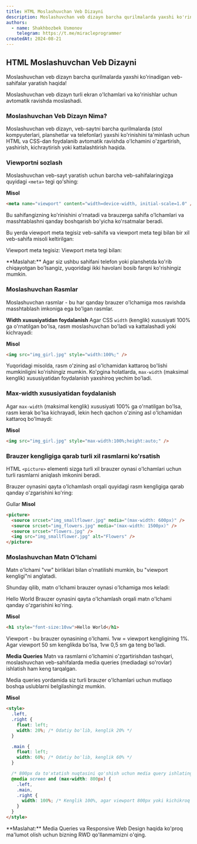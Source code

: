 ```yaml
---
title: HTML Moslashuvchan Veb Dizayni
description: Moslashuvchan veb dizayn barcha qurilmalarda yaxshi ko'rinadigan veb-sahifalar yaratish haqida!
authors:
  - name: Shakhbozbek Usmonov
    telegram: https://t.me/miracleprogrammer
createdAt: 2024-08-21
---
```


## HTML Moslashuvchan Veb Dizayni

Moslashuvchan veb dizayn barcha qurilmalarda yaxshi ko'rinadigan veb-sahifalar yaratish haqida!

<Callout>Moslashuvchan veb dizayn turli ekran o'lchamlari va ko'rinishlar uchun avtomatik ravishda moslashadi.</Callout>

### Moslashuvchan Veb Dizayn Nima?

Moslashuvchan veb dizayn, veb-saytni barcha qurilmalarda (stol kompyuterlari, planshetlar va telefonlar) yaxshi ko'rinishini ta'minlash uchun HTML va CSS-dan foydalanib avtomatik ravishda o'lchamini o'zgartirish, yashirish, kichraytirish yoki kattalashtirish haqida.

### Viewportni sozlash

Moslashuvchan veb-sayt yaratish uchun barcha veb-sahifalaringizga quyidagi `<meta>` tegi qo'shing:

**Misol**

```html
<meta name="viewport" content="width=device-width, initial-scale=1.0" />
```

Bu sahifangizning ko'rinishini o'rnatadi va brauzerga sahifa o'lchamlari va masshtablashni qanday boshqarish bo'yicha ko'rsatmalar beradi.

Bu yerda viewport meta tegisiz veb-sahifa va viewport meta tegi bilan bir xil veb-sahifa misoli keltirilgan:

Viewport meta tegisiz:
Viewport meta tegi bilan:

<Callout>
  **Maslahat:** Agar siz ushbu sahifani telefon yoki planshetda ko'rib chiqayotgan bo'lsangiz, yuqoridagi ikki havolani
  bosib farqni ko'rishingiz mumkin.
</Callout>

### Moslashuvchan Rasmlar

Moslashuvchan rasmlar - bu har qanday brauzer o'lchamiga mos ravishda masshtablash imkoniga ega bo'lgan rasmlar.

**Width xususiyatidan foydalanish**
Agar CSS `width` (kenglik) xususiyati 100% ga o'rnatilgan bo'lsa, rasm moslashuvchan bo'ladi va kattalashadi yoki kichrayadi:

**Misol**

```html
<img src="img_girl.jpg" style="width:100%;" />
```

Yuqoridagi misolda, rasm o'zining asl o'lchamidan kattaroq bo'lishi mumkinligini ko'rishingiz mumkin. Ko'pgina holatlarda, `max-width` (maksimal kenglik) xususiyatidan foydalanish yaxshiroq yechim bo'ladi.

### Max-width xususiyatidan foydalanish

Agar `max-width` (maksimal kenglik) xususiyati 100% ga o'rnatilgan bo'lsa, rasm kerak bo'lsa kichrayadi, lekin hech qachon o'zining asl o'lchamidan kattaroq bo'lmaydi:

**Misol**

```html
<img src="img_girl.jpg" style="max-width:100%;height:auto;" />
```

### Brauzer kengligiga qarab turli xil rasmlarni ko'rsatish

HTML `<picture>` elementi sizga turli xil brauzer oynasi o'lchamlari uchun turli rasmlarni aniqlash imkonini beradi.

Brauzer oynasini qayta o'lchamlash orqali quyidagi rasm kengligiga qarab qanday o'zgarishini ko'ring:

Gullar
**Misol**

```html
<picture>
  <source srcset="img_smallflower.jpg" media="(max-width: 600px)" />
  <source srcset="img_flowers.jpg" media="(max-width: 1500px)" />
  <source srcset="flowers.jpg" />
  <img src="img_smallflower.jpg" alt="Flowers" />
</picture>
```

### Moslashuvchan Matn O'lchami

Matn o'lchami "vw" birliklari bilan o'rnatilishi mumkin, bu "viewport kengligi"ni anglatadi.

Shunday qilib, matn o'lchami brauzer oynasi o'lchamiga mos keladi:

Hello World
Brauzer oynasini qayta o'lchamlash orqali matn o'lchami qanday o'zgarishini ko'ring.

**Misol**

```html
<h1 style="font-size:10vw">Hello World</h1>
```

Viewport - bu brauzer oynasining o'lchami. 1vw = viewport kengligining 1%. Agar viewport 50 sm kenglikda bo'lsa, 1vw 0,5 sm ga teng bo'ladi.

**Media Queries**
Matn va rasmlarni o'lchamini o'zgartirishdan tashqari, moslashuvchan veb-sahifalarda media queries (mediadagi so'rovlar) ishlatish ham keng tarqalgan.

Media queries yordamida siz turli brauzer o'lchamlari uchun mutlaqo boshqa uslublarni belgilashingiz mumkin.

**Misol**

```html
<style>
  .left,
  .right {
    float: left;
    width: 20%; /* Odatiy bo'lib, kenglik 20% */
  }

  .main {
    float: left;
    width: 60%; /* Odatiy bo'lib, kenglik 60% */
  }

  /* 800px da to'xtatish nuqtasini qo'shish uchun media query ishlating: */
  @media screen and (max-width: 800px) {
    .left,
    .main,
    .right {
      width: 100%; /* Kenglik 100%, agar viewport 800px yoki kichikroq bo'lsa */
    }
  }
</style>
```

<Callout>
  **Maslahat:** Media Queries va Responsive Web Design haqida ko'proq ma'lumot olish uchun bizning RWD qo'llanmamizni
  o'qing.
</Callout>

